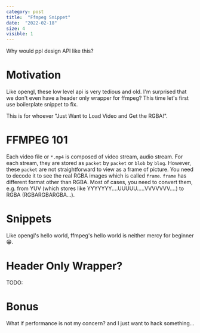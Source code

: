 ```yaml
---
category: post
title:  "Ffmpeg Snippet"
date:  "2022-02-18"
size: 4
visible: 1
---
```


Why would ppl design API like this?

# Motivation
Like opengl, these low level api is very tedious and old. I'm surprised that we don't even have a header only wrapper for ffmpeg? This time let's first use boilerplate snippet to fix.

This is for whoever "Just Want to Load Video and Get the RGBA!".

# FFMPEG 101
Each video file or `*.mp4` is composed of video stream, audio stream. For each stream, they are stored as `packet` by `packet` or `blob` by `blog`. However, these `packet` are not straightforward to view as a frame of picture. You need to decode it to see the real RGBA images which is called `frame`. `frame` has different format other than RGBA. Most of cases, you need to convert them, e.g. from YUV (which stores like YYYYYYY....UUUUU.....VVVVVVV....) to RGBA (RGBARGBARGBA...).

# Snippets
Like opengl's hello world, ffmpeg's hello world is neither mercy for beginner 😁. 


# Header Only Wrapper?
TODO:

# Bonus
What if performance is not my concern? and I just want to hack something...

